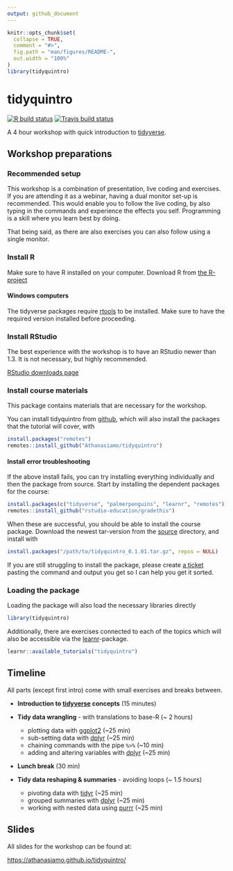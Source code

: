 ```yaml
---
output: github_document
---
```


<!-- README.md is generated from README.Rmd. Please edit that file -->

```r
knitr::opts_chunk$set(
  collapse = TRUE,
  comment = "#>",
  fig.path = "man/figures/README-",
  out.width = "100%"
)
library(tidyquintro)
```

# tidyquintro

<!-- badges: start -->
[![R build status](https://github.com/Athanasiamo/tidyquintro/workflows/R-CMD-check/badge.svg)](https://github.com/Athanasiamo/tidyquintro/actions)
[![Travis build status](https://travis-ci.com/Athanasiamo/tidyquintro.svg?branch=master)](https://travis-ci.com/Athanasiamo/tidyquintro)
<!-- badges: end -->

A 4 hour workshop with quick introduction to [tidyverse](https://www.tidyverse.org/).

## Workshop preparations

### Recommended setup
This workshop is a combination of presentation, live coding and exercises. 
If you are attending it as a webinar, having a dual monitor set-up is recommended. 
This would enable you to follow the live coding, by also typing in the commands and experience the effects you self.
Programming is a skill where you learn best by doing.

That being said, as there are also exercises you can also follow using a single monitor. 

### Install R
Make sure to have R installed on your computer.
Download R from [the R-project](https://www.r-project.org/)

#### Windows computers
The tidyverse packages require [rtools](https://cran.r-project.org/bin/windows/Rtools/) to be installed. 
Make sure to have the required version installed before proceeding.

### Install RStudio

The best experience with the workshop is to have an RStudio newer than 1.3. 
It is not necessary, but highly recommended.

[RStudio downloads page](https://rstudio.com/products/rstudio/download/#download)


### Install course materials

This package contains materials that are necessary for the workshop. 

You can install tidyquintro from [github](https://github.com/Athanasiamo/tidyquintro), which will also install the packages that the tutorial will cover, with

```r
install.packages("remotes")
remotes::install_github("Athanasiamo/tidyquintro")
```

#### Install error troubleshooting
If the above install fails, you can try installing everything individually and then the package from source.
Start by installing the dependent packages for the course:

```r
install.packages(c("tidyverse", "palmerpenguins", "learnr", "remotes"))
remotes::install_github("rstudio-education/gradethis")
``` 

When these are successful, you should be able to install the course package.
Download the newest tar-version from the [source](source/) directory, and install with

```r
install.packages("/path/to/tidyquintro_0.1.01.tar.gz", repos = NULL)
```

If you are still struggling to install the package, please create [a ticket](https://github.com/Athanasiamo/tidyquintro/issues) pasting the command and output you get so I can help you get it sorted.

### Loading the package
Loading the package will also load the necessary libraries directly
```r
library(tidyquintro)
```

Additionally, there are exercises connected to each of the topics which will also be accessible via the [learnr](https://rstudio.github.io/learnr/)-package.

```r
learnr::available_tutorials("tidyquintro")
```


## Timeline
All parts (except first intro) come with small exercises and breaks between.

- **Introduction to [tidyverse](https://www.tidyverse.org/) concepts** (15 minutes)  

- **Tidy data wrangling** - with translations to base-R (~ 2 hours) 
  - plotting data with [ggplot2](https://ggplot2.tidyverse.org/) (~25 min) 
  - sub-setting data with [dplyr](https://dplyr.tidyverse.org/) (~25 min)  
  - chaining commands with the pipe `%>%` (~10 min)  
  - adding and altering variables with [dplyr](https://dplyr.tidyverse.org/)  (~25 min)  

- **Lunch break** (30 min)  

- **Tidy data reshaping & summaries** - avoiding loops (~ 1.5 hours)   
  - pivoting data with [tidyr](https://tidyr.tidyverse.org/) (~25 min) 
  - grouped summaries with [dplyr](https://dplyr.tidyverse.org/) (~25 min)  
  - working with nested data using [purrr](https://purrr.tidyverse.org/) (~25 min) 
  
## Slides

All slides for the workshop can be found at:

[https://athanasiamo.github.io/tidyquintro/](https://athanasiamo.github.io/tidyquintro/)



